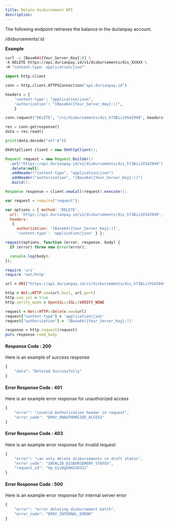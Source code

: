 ```yaml
---
title: Delete disbursement API
description: 
---
```



<div class = 'right-component'></div>

<div class = 'left-side'>

The following endpoint retrieves the balance in the durianpay account.

<url delete = ""><div class = "ib">/disbursements/:id</div></url>

</div>

<div class = 'right-code ml-60'>

**Example**

<MultiCodeBlock>

```bash
curl -u [Base64({Your_Server_Key}:)] \
-X DELETE https://api.durianpay.id/v1/disbursements/dis_XXXXX \
-H "content-type: application/json"'
```

```python
import http.client

conn = http.client.HTTPSConnection("api.durianpay.id")

headers = {
    'content-type': "application/json",
    'authorization': "[Base64({Your_Server_Key}:)]",
    }

conn.request("DELETE", "/v1/disbursements/dis_h73BiiJVS42949", headers=headers)

res = conn.getresponse()
data = res.read()

print(data.decode("utf-8"))
```

```java
OkHttpClient client = new OkHttpClient();

Request request = new Request.Builder()
  .url("https://api.durianpay.id/v1/disbursements/dis_h73BiiJVS42949")
  .delete(null)
  .addHeader("content-type", "application/json")
  .addHeader("authorization", "[Base64({Your_Server_Key}:)]")
  .build();

Response response = client.newCall(request).execute();
```

```js
var request = require("request");

var options = { method: 'DELETE',
  url: 'https://api.durianpay.id/v1/disbursements/dis_h73BiiJVS42949',
  headers: 
   { 
     authorization: '[Base64({Your_Server_Key}:)]',
     'content-type': 'application/json' } };

request(options, function (error, response, body) {
  if (error) throw new Error(error);

  console.log(body);
});
```

```ruby
require 'uri'
require 'net/http'

url = URI("https://api.durianpay.id/v1/disbursements/dis_h73BiiJVS42949")

http = Net::HTTP.new(url.host, url.port)
http.use_ssl = true
http.verify_mode = OpenSSL::SSL::VERIFY_NONE

request = Net::HTTP::Delete.new(url)
request["content-type"] = 'application/json'
request["authorization"] = '[Base64({Your_Server_Key}:)]'

response = http.request(request)
puts response.read_body
```

</MultiCodeBlock>

#### Response Code : 200 
Here is an example of success response

```js
{
    "data": "Deleted Successfully"
}
```

#### Error Response Code : 401
Here is an example error response for unauthorized access

```js
{
    "error": "invalid Authorization header in request",
    "error_code": "DPAY_UNAUTHORIZED_ACCESS"
}
```

#### Error Response Code : 403
Here is an example error response for invalid request

```js
{
    "error": "can only delete disbursements in draft status",
    "error_code": "INVALID_DISBURSEMENT_STATUS",
    "request_id": "dp_GjvDgG9H1S0322"
}
```

#### Error Response Code : 500
Here is an example error response for internal server error

```js
{
    "error": "error deleting disbursement batch",
    "error_code": "DPAY_INTERNAL_ERROR"
}
```

</div>